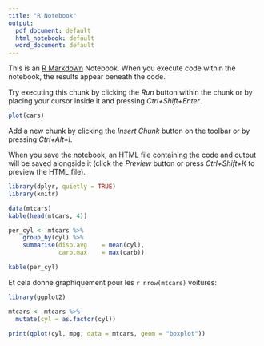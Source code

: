 ```yaml
---
title: "R Notebook"
output:
  pdf_document: default
  html_notebook: default
  word_document: default
---
```


This is an [R Markdown](http://rmarkdown.rstudio.com) Notebook. When you execute code within the notebook, the results appear beneath the code. 

Try executing this chunk by clicking the *Run* button within the chunk or by placing your cursor inside it and pressing *Ctrl+Shift+Enter*. 

```r
plot(cars)
```

Add a new chunk by clicking the *Insert Chunk* button on the toolbar or by pressing *Ctrl+Alt+I*.

When you save the notebook, an HTML file containing the code and output will be saved alongside it (click the *Preview* button or press *Ctrl+Shift+K* to preview the HTML file).
```r
library(dplyr, quietly = TRUE)
library(knitr)

data(mtcars)
kable(head(mtcars, 4))
```


```r
per_cyl <- mtcars %>%
    group_by(cyl) %>%
    summarise(disp.avg    = mean(cyl),
              carb.max    = max(carb))

kable(per_cyl)
```

Et cela donne graphiquement pour les `r nrow(mtcars)` voitures:

```r
library(ggplot2)

mtcars <- mtcars %>%
  mutate(cyl = as.factor(cyl))

print(qplot(cyl, mpg, data = mtcars, geom = "boxplot"))
```

